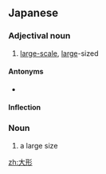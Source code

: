 ==Japanese==
{{ja-kanjitab|おお|かた|k2=がた|yomi=kun|r=y}}

===Adjectival noun===
{{ja-adj|infl=na|おおがた|hhira=おほがた}}

# [[large-scale]], [[large]]-sized

====Antonyms====
* {{ja-r|小型|こがた}}

====Inflection====
{{ja-na|おおがた}}

===Noun===
{{ja-noun|おおがた|hhira=おほがた}}

# a large size

[[zh:大形]]